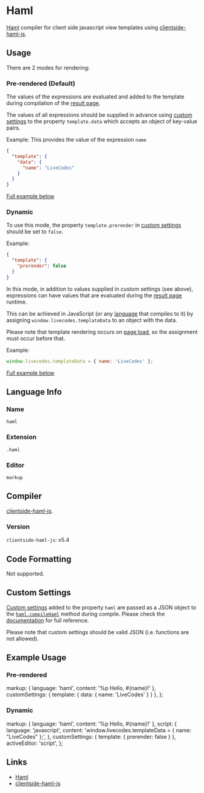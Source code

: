 # Haml

[Haml](https://haml.info/) compiler for client side javascript view templates using [clientside-haml-js](https://github.com/uglyog/clientside-haml-js).

## Usage

There are 2 modes for rendering:

### Pre-rendered (Default)

The values of the expressions are evaluated and added to the template during compilation of the [result page](../features/result.mdx).

The values of all expressions should be supplied in advance using [custom settings](../advanced/custom-settings.mdx) to the property `template.data` which accepts an object of key-value pairs.

Example: This provides the value of the expression `name`

```json title="Custom Settings"
{
  "template": {
    "data": {
      "name": "LiveCodes"
    }
  }
}
```

[Full example below](#pre-rendered)

### Dynamic

To use this mode, the property `template.prerender` in [custom settings](../advanced/custom-settings.mdx) should be set to `false`.

Example:

```json title="Custom Settings"
{
  "template": {
    "prerender": false
  }
}
```

In this mode, in addition to values supplied in custom settings (see above), expressions can have values that are evaluated during the [result page](../features/result.mdx) runtime.

This can be achieved in JavaScript (or any [language](../languages/index.mdx) that compiles to it) by assigning `window.livecodes.templateData` to an object with the data.

Please note that template rendering occurs on [page load](https://developer.mozilla.org/en-US/docs/Web/API/Window/load_event), so the assignment must occur before that.

Example:

```js title="Script Editor (JS)"
window.livecodes.templateData = { name: 'LiveCodes' };
```

[Full example below](#dynamic-1)

## Language Info

### Name

`haml`

### Extension

`.haml`

### Editor

`markup`

## Compiler

[clientside-haml-js](https://github.com/uglyog/clientside-haml-js).

### Version

`clientside-haml-js`: v5.4

## Code Formatting

Not supported.

## Custom Settings

[Custom settings](../advanced/custom-settings.mdx) added to the property `haml` are passed as a JSON object to the [`haml.compileHaml`](https://github.com/uglyog/clientside-haml-js#client-side-haml-api) method during compile. Please check the [documentation](https://github.com/uglyog/clientside-haml-js#client-side-haml-api) for full reference.

Please note that custom settings should be valid JSON (i.e. functions are not allowed).

## Example Usage


### Pre-rendered

  markup: { language: 'haml', content: '%p Hello, #{name}!' },
  customSettings: { template: { data: { name: 'LiveCodes' } } },
};


<LiveCodes config={config} params={params}></LiveCodes>

### Dynamic

  markup: { language: 'haml', content: '%p Hello, #{name}!' },
  script: {
    language: 'javascript',
    content: 'window.livecodes.templateData = { name: "LiveCodes" };',
  },
  customSettings: { template: { prerender: false } },
  activeEditor: 'script',
};

<LiveCodes config={config2}></LiveCodes>

## Links

- [Haml](https://haml.info/)
- [clientside-haml-js](https://github.com/uglyog/clientside-haml-js)
